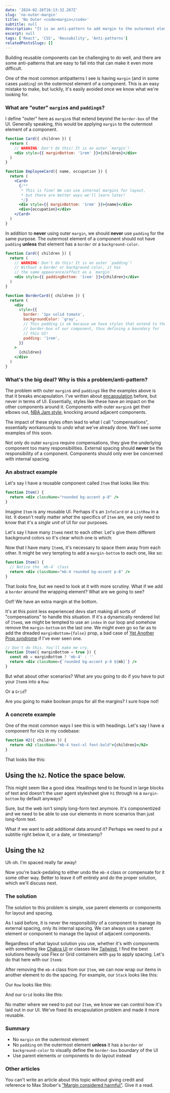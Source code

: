 ```yaml
---
date: '2024-02-26T16:13:32.267Z'
slug: 'no-outer-margin'
title: 'No Outer <code>margin</code>'
subtitle: null
description: "It is an anti-pattern to add margin to the outermost element of a component. It breaks encapsulation and makes components difficult to reuse. Let's learn what to do instead."
excerpt: null
tags: ['React', 'CSS', 'Reusability', 'Anti-patterns']
relatedPostsSlugs: []
---
```


Building reusable components can be challenging to do well, and there are some anti-patterns that are easy to fall into that can make it even more difficult.

One of the most common antipatterns I see is having `margin` (and in some cases `padding`) on the outermost element of a component. This is an easy mistake to make, but luckily, it's easily avoided once we know what we're looking for.

### What are "outer" `margin`s and `padding`s?

I define "outer" here as `margin`s that extend beyond the `border-box` of the UI. Generally speaking, this would be applying `margin` to the outermost element of a component.

```jsx
function Card({ children }) {
  return (
    // WARNING: Don't do this! It is an outer `margin`!
    <div style={{ marginBottom: '1rem' }}>{children}</div>
  )
}

function EmployeeCard({ name, occupation }) {
  return (
    <Card>
      {/**
       * This is fine! We can use internal margins for layout,
       * but there are better ways we'll learn later!
       */}
      <div style={{ marginBottom: '1rem' }}>{name}</div>
      <div>{occupation}</div>
    </Card>
  )
}
```

In addition to **never** using outer `margin`, we should **never** use `padding` for the same purpose. The outermost element of a component should not have `padding` **unless** that element has a `border` or a `background-color`.

```jsx
function Card({ children }) {
  return (
    // WARNING! Don't do this! It is an outer `padding`!
    // Without a border or background color, it has
    // the same appearance/effect as a `margin`
    <div style={{ paddingBottom: '1rem' }}>{children}</div>
  )
}

function BorderCard({ children }) {
  return (
    <div
      style={{
        border: '1px solid tomato',
        backgroundColor: 'gray',
        // This padding is ok because we have styles that extend to the
        // border-box of our component, thus defining a boundary for
        // this UI!
        padding: '1rem',
      }}
    >
      {children}
    </div>
  )
}
```

### What's the big deal? Why is this a problem/anti-pattern?

The problem with outer `margin`s and `padding`s like the examples above is that it breaks encapsulation. I've written about [encapsulation](/encapsulation) before, but never in terms of UI. Essentially, styles like these have an impact on the other components around it. Components with outer `margin`s get their elbows out, [NBA Jam style](https://en.wikipedia.org/wiki/NBA_Jam), knocking around adjacent components.

The impact of these styles often lead to what I call "compensations", essentially workarounds to _undo_ what we've already done. We'll see some examples of this soon.

Not only do outer `margin`s require compensations, they give the underlying component too many responsibilities. External spacing should **never** be the responsibility of a component. Components should only ever be concerned with internal spacing.

### An abstract example

Let's say I have a reusable component called `Item` that looks like this:

```jsx
function Item() {
  return <div className="rounded bg-accent p-8" />
}
```

<div class="my-4">
  <div class="rounded bg-accent p-8" />
</div>

Imagine `Item` is any reusable UI. Perhaps it's an `InfoCard` or a `ListRow` in a list. It doesn't really matter _what_ the specifics of `Item` are, we only need to know that it's a _single unit_ of UI for our purposes.

Let's say I have many `Item`s next to each other. Let's give them different background colors so it's clear which one is which:

<div class="my-4">
  <div class="rounded bg-accent p-8" />
  <div class="rounded bg-pink-500 p-8" />
  <div class="rounded bg-orange-400 p-8" />
</div>

Now that I have many `Item`s, it's necessary to space them away from each other. It might be very tempting to add a `margin-bottom` to each one, like so:

```jsx
function Item() {
  // Notice the `mb-4` class
  return <div className="mb-4 rounded bg-accent p-8" />
}
```

<div class="my-4">
  <div class="mb-4 rounded bg-accent p-8" />
  <div class="mb-4 rounded bg-pink-500 p-8" />
  <div class="mb-4 rounded bg-orange-400 p-8" />
</div>

That _looks_ fine, but we need to look at it with more scrutiny. What if we add a `border` around the wrapping element? What are we going to see?

<div class="my-4 rounded border-4 border-lime-400">
  <div class="mb-4 rounded bg-accent p-8" />
  <div class="mb-4 rounded bg-pink-500 p-8" />
  <div class="mb-4 rounded bg-orange-400 p-8" />
</div>

Oof! We have an extra margin at the bottom.

It's at this point less experienced devs start making all sorts of "compensations" to handle this situation. If it's a dynamically rendered list of `Item`s, we might be tempted to use an `index` in our loop and somehow remove the `margin-bottom` on the last one. <Marker content="Or even apply a wrapping element with a negative <code>margin</code>. Gross." /> We might even go so far as to add the dreaded `marginBottom={false}` prop, a bad case of [Yet Another Prop syndrome](/quit-your-yapping) if I've ever seen one. <Marker content="Seriously, these kinds of props make me want to 🤮" />

```jsx
// Don't do this. You'll make me cry.
function Item({ marginBottom = true }) {
  const mb = marginBottom ? 'mb-4' : ''
  return <div className={`rounded bg-accent p-8 ${mb}`} />
}
```

But what about other scenarios? What are you going to do if you have to put your `Item`s into a `Row`:

<div class="my-4 flex rounded border-4 border-lime-400">
  <div class="mb-4 rounded bg-accent p-8" />
  <div class="mb-4 rounded bg-pink-500 p-8" />
  <div class="mb-4 rounded bg-orange-400 p-8" />
</div>

Or a `Grid`?

<div class="my-4 grid grid-cols-2 grid-rows-2 rounded border-4 border-lime-400">
  <div class="mb-4 rounded bg-accent p-8" />
  <div class="mb-4 rounded bg-pink-500 p-8" />
  <div class="mb-4 rounded bg-orange-400 p-8" />
</div>

Are you going to make boolean props for all the margins? I sure hope
not!

### A concrete example

One of the most common ways I see this is with headings. Let's say I have a component for `H2`s in my codebase:

```jsx
function H2({ children }) {
  return <h2 className="mb-4 text-xl font-bold">{children}</h2>
}
```

That looks like this:

<div class="my-4 bg-gray-100 px-4 py-2 dark:bg-gray-800">
  <h2 className="mb-4 text-xl font-bold">
    Using the <code>h2</code>. Notice the space below.
  </h2>
</div>

This might seem like a good idea. Headings tend to be found in large blocks of text and doesn't the user agent stylesheet give `h1` through `h6` a `margin-bottom` by default anyways?

Sure, but the web isn't simply long-form text anymore. It's componentized and we need to be able to use our elements in more scenarios than just long-form text.

What if we want to add additional data around it? Perhaps we need to put a subtitle right below it, or a date, or timestamp?

<div class="my-4 bg-gray-100 px-4 py-2 dark:bg-gray-800">
  <h2 className="mb-4 text-xl font-bold">
    Using the <code>h2</code>
  </h2>
  <div class="font-sans text-lg">Uh oh. I'm spaced really far away!</div>
</div>

Now you're back-pedaling to either undo the `mb-4` class or compensate for it some other way. Better to leave it off entirely and do the proper solution, which we'll discuss next.

### The solution

The solution to this problem is simple, use parent elements or components for layout and spacing.

As I said before, it is never the responsibility of a component to manage its external spacing, only its internal spacing. We can always use a parent element or component to manage the layout of adjacent components.

Regardless of what layout solution you use, whether it's with components with something like [Chakra UI](https://chakra-ui.com/) or classes like [Tailwind](https://tailwindcss.com), I find the best solutions heavily use Flex or Grid containers with `gap` to apply spacing. Let's do that here with our `Item`s:

After removing the `mb-4` class from our `Item`, we can now wrap our items in another element to do the spacing. For example, our `Stack` looks like this:

<div class="my-4 flex flex-col gap-4 rounded border-4 border-lime-400">
  <div class="rounded bg-accent p-8" />
  <div class="rounded bg-pink-500 p-8" />
  <div class="rounded bg-orange-400 p-8" />
</div>

Our `Row` looks like this:

<div class="my-4 flex gap-4 rounded border-4 border-lime-400">
  <div class="rounded bg-accent p-8" />
  <div class="rounded bg-pink-500 p-8" />
  <div class="rounded bg-orange-400 p-8" />
</div>

And our `Grid` looks like this:

<div class="my-4 grid grid-cols-2 grid-rows-2 gap-4 rounded border-4 border-lime-400">
  <div class="rounded bg-accent p-8" />
  <div class="rounded bg-pink-500 p-8" />
  <div class="rounded bg-orange-400 p-8" />
</div>

No matter where we need to put our `Item`, we know we can control how it's laid out in our UI. We've fixed its encapsulation problem and made it more reusable.

### Summary

- No `margin` on the outermost element
- No `padding` on the outermost element **unless** it has a `border` or `background-color` to visually define the `border-box` boundary of the UI
- Use parent elements or components to do layout instead

### Other articles

You can't write an article about this topic without giving credit and reference to Max Stoiber's ["Margin considered harmful"](https://mxstbr.com/thoughts/margin/). Give it a read.
